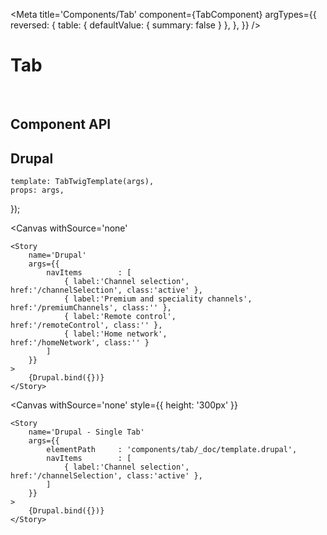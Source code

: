 


<Meta 
    title='Components/Tab' 
    component={TabComponent}
    argTypes={{
        reversed: {
            table: { defaultValue: { summary: false } },
        },
    }}
/>


# Tab

<br/>



## Component API

<Props of={TabComponent} />




## Drupal

    template: TabTwigTemplate(args),
    props: args,
});

<Canvas
    withSource='none'
>
    <Story 
        name='Drupal'
        args={{ 
            navItems        : [
                { label:'Channel selection',                href:'/channelSelection', class:'active' },
                { label:'Premium and speciality channels',  href:'/premiumChannels', class:'' },
                { label:'Remote control',                   href:'/remoteControl', class:'' },
                { label:'Home network',                     href:'/homeNetwork', class:'' }
            ]
        }}
    >
        {Drupal.bind({})}
    </Story>
</Canvas>

<Canvas
    withSource='none'
    style={{ height: '300px' }}
>
    <Story 
        name='Drupal - Single Tab'
        args={{ 
            elementPath     : 'components/tab/_doc/template.drupal',
            navItems        : [
                { label:'Channel selection',                href:'/channelSelection', class:'active' },
            ]
        }}
    >
        {Drupal.bind({})}
    </Story>
</Canvas>
